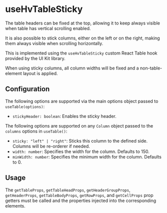 
<Meta title="Visualizations/Table/Table Hooks/useHvTableSticky" />

# useHvTableSticky

The table headers can be fixed at the top, allowing it to keep always visible when table has vertical scrolling enabled.

It is also possible to stick columns, either on the left or on the right, making them always visible when scrolling horizontally.

This is implemented using the `useHvTableSticky` custom React Table hook provided by the UI Kit library.

When using sticky columns, all column widths will be fixed and a non-table-element layout is applied.

## Configuration

The following options are supported via the main options object passed to `useTable(options)`:

- `stickyHeader: boolean`: Enables the sticky header.

The following options are supported on any `Column` object passed to the `columns` options in `useTable()`:

- `sticky: "left" | "right"`: Sticks this column to the defined side. Columns will be re-orderer if needed.
- `width: number`: Specifies the width for the column. Defaults to 150.
- `minWidth: number`: Specifies the minimum width for the column. Defaults to 0.

## Usage

The `getTableProps`, `getTableHeadProps`, `getHeaderGroupProps`, `getHeaderProps`, `getTableBodyProps`, `getRowProps`, and `getCellProps` prop getters must be
called and the properties injected into the corresponding elements.

<Canvas>
  <Story name="useHvTableSticky" story={UseHvTableStickyStory} />
</Canvas>
